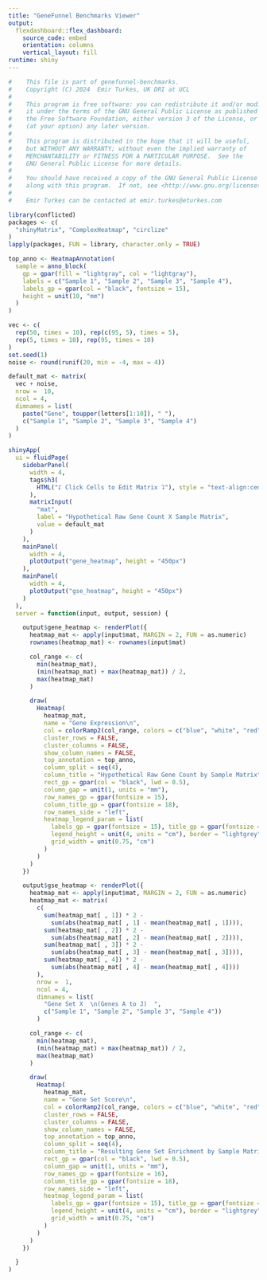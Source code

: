 ```yaml
---
title: "GeneFunnel Benchmarks Viewer"
output:
  flexdashboard::flex_dashboard:
    source_code: embed
    orientation: columns
    vertical_layout: fill
runtime: shiny
---
```


```r
#    This file is part of genefunnel-benchmarks.
#    Copyright (C) 2024  Emir Turkes, UK DRI at UCL
#
#    This program is free software: you can redistribute it and/or modify
#    it under the terms of the GNU General Public License as published by
#    the Free Software Foundation, either version 3 of the License, or
#    (at your option) any later version.
#
#    This program is distributed in the hope that it will be useful,
#    but WITHOUT ANY WARRANTY; without even the implied warranty of
#    MERCHANTABILITY or FITNESS FOR A PARTICULAR PURPOSE.  See the
#    GNU General Public License for more details.
#
#    You should have received a copy of the GNU General Public License
#    along with this program.  If not, see <http://www.gnu.org/licenses/>.
#
#    Emir Turkes can be contacted at emir.turkes@eturkes.com

library(conflicted)
packages <- c(
  "shinyMatrix", "ComplexHeatmap", "circlize"
)
lapply(packages, FUN = library, character.only = TRUE)

top_anno <- HeatmapAnnotation(
  sample = anno_block(
    gp = gpar(fill = "lightgray", col = "lightgray"),
    labels = c("Sample 1", "Sample 2", "Sample 3", "Sample 4"),
    labels_gp = gpar(col = "black", fontsize = 15),
    height = unit(10, "mm")
  )
)
```

```r
vec <- c(
  rep(50, times = 10), rep(c(95, 5), times = 5),
  rep(5, times = 10), rep(95, times = 10)
)
set.seed(1)
noise <- round(runif(20, min = -4, max = 4))

default_mat <- matrix(
  vec + noise,
  nrow =  10,
  ncol = 4,
  dimnames = list(
    paste("Gene", toupper(letters[1:10]), " "),
    c("Sample 1", "Sample 2", "Sample 3", "Sample 4")
  )
)

shinyApp(
  ui = fluidPage(
    sidebarPanel(
      width = 4,
      tags$h3(
        HTML("⮦ Click Cells to Edit Matrix ⮧"), style = "text-align:center"
      ),
      matrixInput(
        "mat",
        label = "Hypothetical Raw Gene Count X Sample Matrix",
        value = default_mat
      )
    ),
    mainPanel(
      width = 4,
      plotOutput("gene_heatmap", height = "450px")
    ),
    mainPanel(
      width = 4,
      plotOutput("gse_heatmap", height = "450px")
    )
  ),
  server = function(input, output, session) {

    output$gene_heatmap <- renderPlot({
      heatmap_mat <- apply(input$mat, MARGIN = 2, FUN = as.numeric)
      rownames(heatmap_mat) <- rownames(input$mat)

      col_range <- c(
        min(heatmap_mat),
        (min(heatmap_mat) + max(heatmap_mat)) / 2,
        max(heatmap_mat)
      )

      draw(
        Heatmap(
          heatmap_mat,
          name = "Gene Expression\n",
          col = colorRamp2(col_range, colors = c("blue", "white", "red")),
          cluster_rows = FALSE,
          cluster_columns = FALSE,
          show_column_names = FALSE,
          top_annotation = top_anno,
          column_split = seq(4),
          column_title = "Hypothetical Raw Gene Count by Sample Matrix",
          rect_gp = gpar(col = "black", lwd = 0.5),
          column_gap = unit(1, units = "mm"),
          row_names_gp = gpar(fontsize = 15),
          column_title_gp = gpar(fontsize = 18),
          row_names_side = "left",
          heatmap_legend_param = list(
            labels_gp = gpar(fontsize = 15), title_gp = gpar(fontsize = 15),
            legend_height = unit(4, units = "cm"), border = "lightgrey",
            grid_width = unit(0.75, "cm")
          )
        )
      )
    })

    output$gse_heatmap <- renderPlot({
      heatmap_mat <- apply(input$mat, MARGIN = 2, FUN = as.numeric)
      heatmap_mat <- matrix(
        c(
          sum(heatmap_mat[ , 1]) * 2 -
            sum(abs(heatmap_mat[ , 1] - mean(heatmap_mat[ , 1]))),
          sum(heatmap_mat[ , 2]) * 2 -
            sum(abs(heatmap_mat[ , 2] - mean(heatmap_mat[ , 2]))),
          sum(heatmap_mat[ , 3]) * 2 -
            sum(abs(heatmap_mat[ , 3] - mean(heatmap_mat[ , 3]))),
          sum(heatmap_mat[ , 4]) * 2 -
            sum(abs(heatmap_mat[ , 4] - mean(heatmap_mat[ , 4])))
        ),
        nrow =  1,
        ncol = 4,
        dimnames = list(
          "Gene Set X  \n(Genes A to J)  ",
          c("Sample 1", "Sample 2", "Sample 3", "Sample 4"))
        )

      col_range <- c(
        min(heatmap_mat),
        (min(heatmap_mat) + max(heatmap_mat)) / 2,
        max(heatmap_mat)
      )

      draw(
        Heatmap(
          heatmap_mat,
          name = "Gene Set Score\n",
          col = colorRamp2(col_range, colors = c("blue", "white", "red")),
          cluster_rows = FALSE,
          cluster_columns = FALSE,
          show_column_names = FALSE,
          top_annotation = top_anno,
          column_split = seq(4),
          column_title = "Resulting Gene Set Enrichment by Sample Matrix",
          rect_gp = gpar(col = "black", lwd = 0.5),
          column_gap = unit(1, units = "mm"),
          row_names_gp = gpar(fontsize = 16),
          column_title_gp = gpar(fontsize = 18),
          row_names_side = "left",
          heatmap_legend_param = list(
            labels_gp = gpar(fontsize = 15), title_gp = gpar(fontsize = 15),
            legend_height = unit(4, units = "cm"), border = "lightgrey",
            grid_width = unit(0.75, "cm")
          )
        )
      )
    })

  }
)
```
